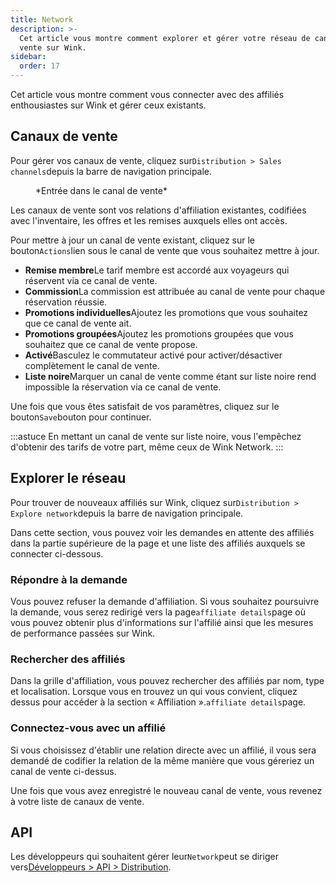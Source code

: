 ```yaml
---
title: Network
description: >-
  Cet article vous montre comment explorer et gérer votre réseau de canaux de
  vente sur Wink.
sidebar:
  order: 17
---
```


Cet article vous montre comment vous connecter avec des affiliés enthousiastes sur Wink et gérer ceux existants.

## Canaux de vente

Pour gérer vos canaux de vente, cliquez sur`Distribution > Sales channels`depuis la barre de navigation principale.

<figure>
  <CloudinaryImage width="350" height="402" resize="scale" quality="best" alt="Canal de vente" src="academy/sales-channel" errorImage="noimage_opaque_nyrtl0.png" />

  <figcaption>*Entrée dans le canal de vente*</figcaption>
</figure>


Les canaux de vente sont vos relations d'affiliation existantes, codifiées avec l'inventaire, les offres et les remises auxquels elles ont accès.

Pour mettre à jour un canal de vente existant, cliquez sur le bouton`Actions`lien sous le canal de vente que vous souhaitez mettre à jour.

* **Remise membre**Le tarif membre est accordé aux voyageurs qui réservent via ce canal de vente.
* **Commission**La commission est attribuée au canal de vente pour chaque réservation réussie.
* **Promotions individuelles**Ajoutez les promotions que vous souhaitez que ce canal de vente ait.
* **Promotions groupées**Ajoutez les promotions groupées que vous souhaitez que ce canal de vente propose.
* **Activé**Basculez le commutateur activé pour activer/désactiver complètement le canal de vente.
* **Liste noire**Marquer un canal de vente comme étant sur liste noire rend impossible la réservation via ce canal de vente.

Une fois que vous êtes satisfait de vos paramètres, cliquez sur le bouton`Save`bouton pour continuer.

:::astuce
En mettant un canal de vente sur liste noire, vous l'empêchez d'obtenir des tarifs de votre part, même ceux de Wink Network.
:::

## Explorer le réseau

Pour trouver de nouveaux affiliés sur Wink, cliquez sur`Distribution > Explore network`depuis la barre de navigation principale.

Dans cette section, vous pouvez voir les demandes en attente des affiliés dans la partie supérieure de la page et une liste des affiliés auxquels se connecter ci-dessous.

### Répondre à la demande

Vous pouvez refuser la demande d'affiliation. Si vous souhaitez poursuivre la demande, vous serez redirigé vers la page`affiliate details`page où vous pouvez obtenir plus d'informations sur l'affilié ainsi que les mesures de performance passées sur Wink.

### Rechercher des affiliés

Dans la grille d'affiliation, vous pouvez rechercher des affiliés par nom, type et localisation. Lorsque vous en trouvez un qui vous convient, cliquez dessus pour accéder à la section « Affiliation ».`affiliate details`page.

### Connectez-vous avec un affilié

Si vous choisissez d'établir une relation directe avec un affilié, il vous sera demandé de codifier la relation de la même manière que vous géreriez un canal de vente ci-dessus.

Une fois que vous avez enregistré le nouveau canal de vente, vous revenez à votre liste de canaux de vente.

## API

Les développeurs qui souhaitent gérer leur`Network`peut se diriger vers[Développeurs > API > Distribution](/developers/apis/#distribution-api).

